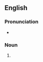 ==English==

===Pronunciation===
* {{IPA|en|/ˈkæ.θɪˌtaɪ/|/kəˈθɪ.taɪ/}}

===Noun===
{{head|en|noun form}}

# {{en-ipl|cathetus|endling=i}}